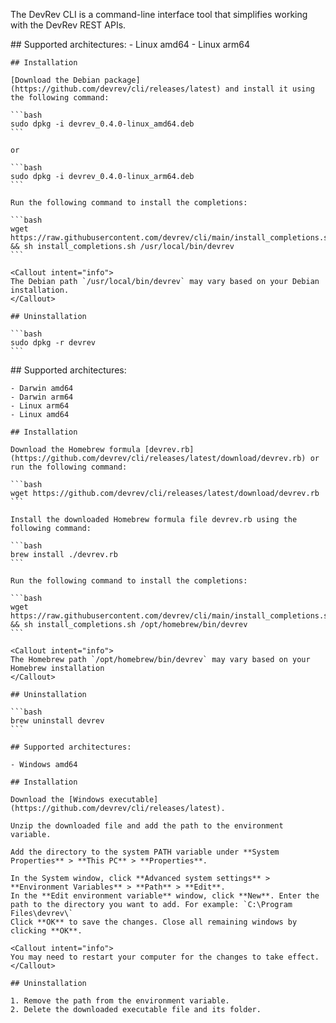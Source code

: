 The DevRev CLI is a command-line interface tool that simplifies working with the DevRev REST APIs.

<CodeBlocks>
  <CodeBlock title = "Debian">
    ## Supported architectures:
    - Linux amd64
    - Linux arm64

    ## Installation

    [Download the Debian package](https://github.com/devrev/cli/releases/latest) and install it using the following command:

    ```bash
    sudo dpkg -i devrev_0.4.0-linux_amd64.deb
    ```

    or

    ```bash
    sudo dpkg -i devrev_0.4.0-linux_arm64.deb
    ```

    Run the following command to install the completions:

    ```bash
    wget https://raw.githubusercontent.com/devrev/cli/main/install_completions.sh && sh install_completions.sh /usr/local/bin/devrev
    ```

    <Callout intent="info">
    The Debian path `/usr/local/bin/devrev` may vary based on your Debian installation.
    </Callout>

    ## Uninstallation

    ```bash
    sudo dpkg -r devrev
    ```
  </CodeBlock>
  <CodeBlock title = "Mac OS">
    ## Supported architectures:

    - Darwin amd64
    - Darwin arm64
    - Linux arm64
    - Linux amd64

    ## Installation

    Download the Homebrew formula [devrev.rb](https://github.com/devrev/cli/releases/latest/download/devrev.rb) or run the following command:

    ```bash
    wget https://github.com/devrev/cli/releases/latest/download/devrev.rb
    ```

    Install the downloaded Homebrew formula file devrev.rb using the following command:

    ```bash
    brew install ./devrev.rb
    ```

    Run the following command to install the completions:

    ```bash
    wget https://raw.githubusercontent.com/devrev/cli/main/install_completions.sh && sh install_completions.sh /opt/homebrew/bin/devrev
    ```

    <Callout intent="info">
    The Homebrew path `/opt/homebrew/bin/devrev` may vary based on your Homebrew installation
    </Callout>

    ## Uninstallation

    ```bash
    brew uninstall devrev
    ```
  </CodeBlock>
  <CodeBlock title = "Windows">
  
    ## Supported architectures:

    - Windows amd64

    ## Installation

    Download the [Windows executable](https://github.com/devrev/cli/releases/latest).

    Unzip the downloaded file and add the path to the environment variable.

    Add the directory to the system PATH variable under **System Properties** > **This PC** > **Properties**.

    In the System window, click **Advanced system settings** > **Environment Variables** > **Path** > **Edit**.
    In the **Edit environment variable** window, click **New**. Enter the path to the directory you want to add. For example: `C:\Program Files\devrev\`
    Click **OK** to save the changes. Close all remaining windows by clicking **OK**.

    <Callout intent="info">
    You may need to restart your computer for the changes to take effect.
    </Callout>

    ## Uninstallation

    1. Remove the path from the environment variable.
    2. Delete the downloaded executable file and its folder.

  </CodeBlock>
</CodeBlocks>
